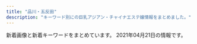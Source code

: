 ```yaml
---
title: "品川・五反田"
description: "キーワード別にの巨乳アジアン・チャイナエステ嬢情報をまとめました。"
---
```


新着画像と新着キーワードをまとめています。
2021年04月21日の情報です。

<DmmAffiliateIns />
<KeywordTable
  shops={
    [
    {
        "name": "\u3072\u307e\u308f\u308a",
        "url": "http://www.kenkou-house.info/",
        "station": "JR\u4e94\u53cd\u7530\u99c5\u6771\u53e3",
        "img_links": [
            "http://www.kenkou-house.info/img/s22.jpg",
            "http://www.kenkou-house.info/img/s13.jpg",
            "http://www.kenkou-house.info/img/bottmo-left.png",
            "http://www.kenkou-house.info/img/m4.png",
            "http://www.kenkou-house.info/img/body-.png",
            "http://www.kenkou-house.info/img/m7.png",
            "http://www.kenkou-house.info/img/Himawari_468_60.png",
            "http://www.kenkou-house.info/img/Himawari_160_45.png",
            "http://www.kenkou-house.info/img/s14.jpg",
            "http://www.kenkou-house.info/img/m5.png",
            "http://www.kenkou-house.info/img/s61.jpg",
            "http://www.kenkou-house.info/img/m2.png",
            "http://www.kenkou-house.info/img/s16.jpg",
            "http://www.kenkou-house.info/img/play.png",
            "http://www.kenkou-house.info/img/Himawari_88_31.png",
            "http://www.kenkou-house.info/img/s20.jpg",
            "http://www.kenkou-house.info/img/s12.jpg",
            "http://www.kenkou-house.info/img/door.png",
            "http://www.kenkou-house.info/img/s4.jpg",
            "http://www.kenkou-house.info/img/m3.png",
            "http://www.kenkou-house.info/img/s33.jpg",
            "http://www.kenkou-house.info/img/m1.png",
            "http://www.kenkou-house.info/img/s1.jpg",
            "http://www.kenkou-house.info/img/m6.png",
            "http://www.kenkou-house.info/img/s.png",
            "http://www.kenkou-house.info/img/Himawari_200_40.png",
            "http://www.kenkou-house.info/img/s21.jpg",
            "http://www.kenkou-house.info/img/s7.jpg",
            "http://www.kenkou-house.info/img/s91.jpg",
            "http://www.kenkou-house.info/img/m8.png",
            "http://www.kenkou-house.info/img/s11.jpg",
            "http://www.kenkou-house.info/img/s15.jpg",
            "http://www.kenkou-house.info/img/s17.jpg",
            "http://www.kenkou-house.info/img/head.png",
            "http://www.kenkou-house.info/img/bottmo-ritght.png"
        ],
        "keywords": {
            "C": 8
        }
    },
    {
        "station": "JR\u4e94\u53cd\u7530\u99c5\u897f\u53e3",
        "url": "http://hi-msg.com/tonpoh/",
        "keywords": {},
        "name": "\u30c8\u30f3\u30dd\u30fc",
        "img_links": [
            "http://hi-msg.com/tonpoh/images/tit-sys.png",
            "http://hi-msg.com/tonpoh/images/ll.png",
            "http://hi-msg.com/tonpoh/images/p-7-1.jpg",
            "http://hi-msg.com/tonpoh/images/s9.png",
            "http://hi-msg.com/tonpoh/images/p-14-1.jpg",
            "http://hi-msg.com/tonpoh/images/p-0.jpg",
            "http://hi-msg.com/tonpoh/images/l.png",
            "http://hi-msg.com/tonpoh/images/s1.png",
            "http://hi-msg.com/tonpoh/images/p-9.jpg",
            "http://hi-msg.com/tonpoh/images/p-4.jpg",
            "http://hi-msg.com/tonpoh/images/fla-3.png",
            "http://hi-msg.com/tonpoh/images/tit-staff.png",
            "http://hi-msg.com/tonpoh/images/p-11-1.jpg",
            "http://hi-msg.com/tonpoh/images/s5.png",
            "http://hi-msg.com/tonpoh/images/p-13-1.jpg",
            "http://hi-msg.com/tonpoh/images/p-5.jpg",
            "http://hi-msg.com/tonpoh/images/p-9-1.jpg",
            "http://hi-msg.com/tonpoh/images/p-6-1.jpg",
            "http://hi-msg.com/tonpoh/images/botton.png",
            "http://hi-msg.com/tonpoh/images/p-8.jpg",
            "http://hi-msg.com/tonpoh/images/fla-1.png",
            "http://hi-msg.com/tonpoh/images/p-10-1.jpg",
            "http://hi-msg.com/tonpoh/images/p-8-1.jpg",
            "http://hi-msg.com/tonpoh/images/p-1.jpg",
            "http://hi-msg.com/tonpoh/images/no.png",
            "http://hi-msg.com/tonpoh/images/s8.png",
            "http://hi-msg.com/tonpoh/images/p-14.jpg",
            "http://hi-msg.com/tonpoh/images/p-6.jpg",
            "http://hi-msg.com/tonpoh/images/p-11.jpg",
            "http://hi-msg.com/tonpoh/images/fla.png",
            "http://hi-msg.com/tonpoh/images/s6.png",
            "http://hi-msg.com/tonpoh/images/p-13.jpg",
            "http://hi-msg.com/tonpoh/images/p-12-1.jpg",
            "http://hi-msg.com/tonpoh/images/line.png",
            "http://hi-msg.com/tonpoh/images/p-12.jpg",
            "http://hi-msg.com/tonpoh/images/p-10.jpg",
            "http://hi-msg.com/tonpoh/images/p-2.jpg",
            "http://hi-msg.com/tonpoh/images/s4.jpg",
            "http://hi-msg.com/tonpoh/images/p-7.jpg"
        ]
    },
    {
        "name": "\u7652\u3057\u30cf\u30a6\u30b9",
        "img_links": [],
        "station": "JR\u4e94\u53cd\u7530\u99c5\u897f\u53e3",
        "keywords": {},
        "url": "https://i-house.aoaoeo.com/"
    },
    {
        "name": "\u6708\u306e\u548c",
        "img_links": [
            "https://tsukiwa.info/img/staff/ruru1.jpg",
            "https://tsukiwa.info/img/staff/no_image.jpg",
            "https://tsukiwa.info/img/staff/DB16BCF2-AF7E-404D-9FB5-9A45BE961351.jpeg",
            "https://tsukiwa.info/img/staff/75307587-4A46-4F15-A25F-82452D8FC90A.jpeg",
            "https://tsukiwa.info/img/top_map.jpg",
            "https://tsukiwa.info/img/staff_top/20201219_1.jpg",
            "https://tsukiwa.info/img/staff/909C372F-1613-4B7E-89C8-1A527D79FCC6.jpeg",
            "https://tsukiwa.info/img/bar_profile.png",
            "https://tsukiwa.info/img/staff/A8BAF789-BD2B-4E7F-AB8A-224A2961B605.jpeg",
            "https://tsukiwa.info/img/bar_staff.png",
            "https://tsukiwa.info/img/staff/25D27B66-E3AF-40C0-8FCC-46E9F266B409.jpeg",
            "https://tsukiwa.info/img/staff/yuri001.jpg",
            "https://tsukiwa.info/img/staff/mimi01.jpg",
            "https://tsukiwa.info/img/news1.png",
            "https://tsukiwa.info/img/staff/222BADE2-61AA-4B66-91BD-3D9941250C4D.jpeg",
            "https://www.a-side.com/ad/koko/include/banner/koko_200x40.png",
            "https://tsukiwa.info/img/pickupGirl.png",
            "https://tsukiwa.info/img/staff/yuna01.jpg",
            "https://tsukiwa.info/img/staff_top/20201219_2.jpg",
            "https://tsukiwa.info/img/staff/rumi02.jpg",
            "https://tsukiwa.info/img/event/camp03.jpg",
            "https://tsukiwa.info/img/staff/mimi20202.jpg",
            "https://tsukiwa.info/img/akusesu-top0.jpg",
            "https://tsukiwa.info/img/staff/rumi04.jpg",
            "https://tsukiwa.info/img/bar_gallery.png",
            "https://tsukiwa.info/img/news3.png",
            "https://tsukiwa.info/img/staff/aya2101.jpg",
            "https://tsukiwa.info/img/event/20210128.png",
            "https://tsukiwa.info/img/staff/koko3.jpg"
        ],
        "station": "JR\u4e94\u53cd\u7530\u99c5\u897f\u53e3",
        "keywords": {},
        "url": "https://tsukiwa.info/"
    },
    {
        "keywords": {
            "86": 2,
            "85": 2,
            "87": 4,
            "88": 2,
            "E": 8
        },
        "img_links": [
            "http://es-mirei.com/images/store/06.jpg",
            "http://es-mirei.com/images/returnStaffBtn.png",
            "http://es-mirei.com/staffPhoto/b20170728165256.jpg",
            "http://es-mirei.com/staffPhoto/b20180209180323.jpg",
            "http://es-mirei.com/staffPhoto/b20170911152129.jpg",
            "http://es-mirei.com/staffPhoto/b20170908125528.jpg",
            "http://es-mirei.com/staffPhoto/s20170911152114.jpg",
            "http://es-mirei.com/staffPhoto/b20180613122502.jpg",
            "http://es-mirei.com/images/s3Slider1Images/01.jpg",
            "http://es-mirei.com/staffPhoto/b20170728165536.jpg",
            "http://es-mirei.com/images/s3Slider1Images/02.jpg",
            "http://es-mirei.com/images/store/05.jpg",
            "http://es-mirei.com/staffPhoto/b20170911152114.jpg",
            "http://es-mirei.com/images/s3Slider1Images/03.jpg",
            "http://es-mirei.com/staffPhoto/s20180209180323.jpg",
            "http://es-mirei.com/images/store/01.jpg",
            "http://es-mirei.com/images/store/03.jpg",
            "http://es-mirei.com/images/store/04.jpg",
            "http://es-mirei.com/staffPhoto/s20180613122502.jpg",
            "http://es-mirei.com/staffPhoto/s20170908125528.jpg",
            "http://es-mirei.com/staffPhoto/s20170728165302.jpg",
            "http://es-mirei.com/staffPhoto/s20170728165536.jpg",
            "http://es-mirei.com/staffPhoto/b20170728165302.jpg",
            "http://es-mirei.com/images/store/02.jpg",
            "http://es-mirei.com/staffPhoto/s20170728165256.jpg",
            "http://es-mirei.com/images/noImg.jpg",
            "http://es-mirei.com/staffPhoto/s20170911152129.jpg"
        ],
        "station": "JR\u4e94\u53cd\u7530\u99c5\u897f\u53e3",
        "url": "http://es-mirei.com/",
        "name": "\u7f8e\u4f36"
    },
    {
        "keywords": {
            "E": 5,
            "86": 2,
            "90": 2,
            "G": 1,
            "84": 5,
            "87": 2,
            "88": 3,
            "C": 3,
            "D": 5
        },
        "img_links": [
            "http://www.relax-fuyou.info/img/st110.jpg",
            "http://www.relax-fuyou.info/i/img/st140.jpg",
            "http://www.relax-fuyou.info/img/sta20.jpg",
            "http://www.relax-fuyou.info/img/sta8.jpg",
            "http://www.relax-fuyou.info/img/st140.jpg",
            "http://www.relax-fuyou.info/i/img/st17.jpg",
            "http://www.relax-fuyou.info/i/img/st160.jpg",
            "http://www.relax-fuyou.info/img/st191.jpg",
            "http://www.relax-fuyou.info/img/r9.jpg",
            "http://www.relax-fuyou.info/img/st161.jpg",
            "http://www.relax-fuyou.info/img/st150.jpg",
            "http://www.relax-fuyou.info/img/sta18.jpg",
            "http://www.relax-fuyou.info/i/img/st42.jpg",
            "http://www.relax-fuyou.info/i/img/st11.jpg",
            "http://www.relax-fuyou.info/img/sta17.jpg",
            "http://www.relax-fuyou.info/img/st8.jpg",
            "http://www.relax-fuyou.info/i/img/st9.jpg",
            "http://www.relax-fuyou.info/img/st5.jpg",
            "http://www.relax-fuyou.info/img/st17.jpg",
            "http://www.relax-fuyou.info/img/sta19.jpg",
            "http://www.relax-fuyou.info/img/st10.jpg",
            "http://www.relax-fuyou.info/img/st41.jpg",
            "http://www.relax-fuyou.info/i/img/r2.jpg",
            "http://www.relax-fuyou.info/i/img/st191.jpg",
            "http://www.relax-fuyou.info/img/sta15.jpg",
            "http://www.relax-fuyou.info/i/img/st181.jpg",
            "http://www.relax-fuyou.info/img/st72.jpg",
            "http://www.relax-fuyou.info/img/st181.jpg",
            "http://www.relax-fuyou.info/img/st160.jpg",
            "http://www.relax-fuyou.info/img/st7.jpg",
            "http://www.relax-fuyou.info/i/img/st110.jpg",
            "http://www.relax-fuyou.info/img/st71.jpg",
            "http://www.relax-fuyou.info/i/img/r1.jpg",
            "http://www.relax-fuyou.info/img/sta16.jpg",
            "http://www.relax-fuyou.info/img/top.jpg",
            "http://www.relax-fuyou.info/i/img/r3.jpg",
            "http://www.relax-fuyou.info/i/img/st8.jpg",
            "http://www.relax-fuyou.info/i/img/st5.jpg",
            "http://www.relax-fuyou.info/img/st201.jpg",
            "http://www.relax-fuyou.info/i/img/st201.jpg",
            "http://www.relax-fuyou.info/i/img/st10.jpg",
            "http://www.relax-fuyou.info/i/img/sta20.jpg",
            "http://www.relax-fuyou.info/img/st42.jpg",
            "http://www.relax-fuyou.info/img/st171.jpg",
            "http://www.relax-fuyou.info/img/st141.jpg",
            "http://www.relax-fuyou.info/img/st11.jpg",
            "http://www.relax-fuyou.info/img/st1.jpg",
            "http://www.relax-fuyou.info/img/sta1.jpg",
            "http://www.relax-fuyou.info/img/sta5.jpg",
            "http://www.relax-fuyou.info/i/img/top.jpg"
        ],
        "url": "http://www.relax-fuyou.info/",
        "name": "\u8299\u84c9\uff5e\u30d5\u30e8\u30a6\uff5e",
        "station": "JR\u4e94\u53cd\u7530\u99c5\u6771\u53e3"
    },
    {
        "img_links": [
            "http://lacure.link/images/kol.jpg",
            "http://lacure.link/images/r3.jpg",
            "http://lacure.link/images/g3.jpg",
            "http://lacure.link/images/left3.png",
            "http://lacure.link/images/r1.jpg",
            "http://lacure.link/images/sayuri.jpg",
            "http://lacure.link/images/r5.jpg",
            "http://lacure.link/images/r4.jpg",
            "http://lacure.link/images/zi.png",
            "http://lacure.link/images/gb01.png",
            "http://lacure.link/images/r2.jpg",
            "http://lacure.link/images/g1.jpg",
            "http://lacure.link/images/g5.jpg",
            "http://lacure.link/images/asali.jpg",
            "http://lacure.link/images/face.png",
            "http://lacure.link/images/g6.jpg",
            "http://lacure.link/images/news.png",
            "http://lacure.link/images/kiki.jpg",
            "http://lacure.link/images/r6.jpg",
            "http://lacure.link/images/g0.jpg",
            "http://lacure.link/images/yuki.jpg",
            "http://lacure.link/images/s_staff.png",
            "http://lacure.link/images/s1.jpg",
            "http://lacure.link/images/g2.jpg",
            "http://lacure.link/images/top2.jpg"
        ],
        "name": "\u30e9\u30ad\u30e5\u30a2",
        "url": "http://lacure.link/",
        "station": "\u6238\u8d8a\u9280\u5ea7\u99c5",
        "keywords": {}
    },
    {
        "station": "JR\u4e94\u53cd\u7530\u99c5\u897f\u53e3",
        "img_links": [
            "http://www.relax-cs.com/ncss/nav/nav-004.jpg",
            "http://www.relax-cs.com/ncss/staff0401.jpg",
            "http://www.relax-cs.com/ncss/nav/nav-005.jpg",
            "http://www.relax-cs.com/ncss/tel.png",
            "http://www.relax-cs.com/ncss/top03.jpg",
            "http://www.relax-cs.com/ncss/nav/nav-001.jpg",
            "http://www.relax-cs.com/ncss/staff02.jpg",
            "http://www.relax-cs.com/ncss/nav/nav-002.jpg",
            "http://www.relax-cs.com/ncss/top02-left.jpg",
            "http://www.relax-cs.com/ncss/staff01.jpg",
            "http://www.relax-cs.com/ncss/nav/nav-003.jpg",
            "http://www.relax-cs.com/ncss/top001.jpg",
            "http://www.relax-cs.com/ncss/nav/nav-006.jpg"
        ],
        "name": "\u30ea\u30e9\u30af\u30bc\u30fc\u30b7\u30e7\u30f3\u862d",
        "url": "http://www.relax-cs.com/",
        "keywords": {}
    },
    {
        "name": "\u7d2b\u306e\u8776",
        "keywords": {},
        "img_links": [
            "http://p-fly.work/images/int2.png",
            "http://p-fly.work/img/yuki1.jpg",
            "http://p-fly.work/images/sys2.jpg",
            "http://p-fly.work/img/sara1.jpg",
            "http://p-fly.work/images/head.png",
            "http://p-fly.work/images/sys1.jpg",
            "http://p-fly.work/images/interior_t.png",
            "http://p-fly.work/images/b2.jpg",
            "http://p-fly.work/staff/yuyu.jpg",
            "http://p-fly.work/img/koko1.jpg",
            "http://p-fly.work/images/13.jpg",
            "http://p-fly.work/images/staff_t.png",
            "http://p-fly.work/images/ac1.jpg",
            "http://p-fly.work/images/b1.jpg",
            "http://p-fly.work/staff/yuki.jpg",
            "http://p-fly.work/images/mobile.jpg",
            "http://p-fly.work/images/news.jpg",
            "http://p-fly.work/images/14.jpg",
            "http://p-fly.work/images/b3.jpg",
            "http://p-fly.work/staff/sara.jpg",
            "http://p-fly.work/images/int1.jpg",
            "http://p-fly.work/staff/mai.jpg",
            "http://p-fly.work/images/10.jpg",
            "http://p-fly.work/img/mai1.jpg",
            "http://p-fly.work/images/12.jpg",
            "http://p-fly.work/images/7.jpg",
            "http://p-fly.work/img/maki1.jpg",
            "http://p-fly.work/images/tr.jpg",
            "http://p-fly.work/staff/maki.jpg",
            "http://p-fly.work/images/1.jpg",
            "http://p-fly.work/images/sys4.png",
            "http://p-fly.work/images/line.png",
            "http://p-fly.work/images/sys3.jpg",
            "http://p-fly.work/staff/koko.jpg",
            "http://p-fly.work/img/yuyu1.jpg"
        ],
        "station": "JR\u4e94\u53cd\u7530\u99c5\u897f\u53e3",
        "url": "http://p-fly.work/"
    },
    {
        "station": "JR\u4e94\u53cd\u7530\u99c5",
        "img_links": [
            "http://hanagoromo.work/sayaka.jpg",
            "http://hanagoromo.work/b2.jpg",
            "http://hanagoromo.work/nana2.jpg",
            "http://hanagoromo.work/b3.jpg",
            "http://hanagoromo.work/head.jpg",
            "http://hanagoromo.work/eri.jpg",
            "http://hanagoromo.work/yuyu.jpg",
            "http://hanagoromo.work/interior1.jpg",
            "http://hanagoromo.work/yumi1.jpg",
            "http://hanagoromo.work/tina2.jpg",
            "http://hanagoromo.work/sys.jpg",
            "http://hanagoromo.work/tina.jpg",
            "http://hanagoromo.work/2.jpg",
            "http://hanagoromo.work/rina2.jpeg",
            "http://hanagoromo.work/ai3.jpg",
            "http://hanagoromo.work/yuna1.jpg",
            "http://hanagoromo.work/hitomi1.jpg",
            "http://hanagoromo.work/hitomi2.jpg",
            "http://hanagoromo.work/nana.jpg",
            "http://hanagoromo.work/b1.jpg",
            "http://hanagoromo.work/yuna2.jpg",
            "http://hanagoromo.work/mens-esthe1.png",
            "http://hanagoromo.work/mio1.jpg",
            "http://hanagoromo.work/main_top.jpg",
            "http://hanagoromo.work/staff_t.jpg",
            "http://hanagoromo.work/nana1.jpg",
            "http://hanagoromo.work/hitomi.jpg",
            "http://hanagoromo.work/rie1.jpg",
            "http://hanagoromo.work/4.jpg",
            "http://hanagoromo.work/1.jpg",
            "http://hanagoromo.work/mio2.jpg",
            "http://hanagoromo.work/ai2.jpg",
            "http://hanagoromo.work/int2.jpg",
            "http://hanagoromo.work/rina1.jpeg",
            "http://hanagoromo.work/miyuki1.jpg",
            "http://hanagoromo.work/ta.png",
            "http://hanagoromo.work/s1.png",
            "http://hanagoromo.work/mio.jpg",
            "http://hanagoromo.work/miko.jpg",
            "http://hanagoromo.work/yuki.jpg",
            "http://hanagoromo.work/interior_t.jpg",
            "http://hanagoromo.work/yumi.jpg",
            "http://hanagoromo.work/112.jpg",
            "http://hanagoromo.work/3.jpg",
            "http://hanagoromo.work/miyuki.jpg",
            "http://hanagoromo.work/6.jpg"
        ],
        "name": "\u82b1\u8863",
        "url": "http://hanagoromo.work/",
        "keywords": {}
    },
    {
        "station": "JR\u54c1\u5ddd\u99c5\u9ad8\u8f2a\u53e3",
        "url": "http://www.kouroku-este.com/",
        "name": "\u5eb7\u7984",
        "img_links": [
            "http://www.kouroku-este.com/img/staff/ccc/ccc2.jpg",
            "http://www.kouroku-este.com/img/menu/info_r.jpg",
            "http://www.kouroku-este.com/img/staff/fff/s-fff2.jpg",
            "http://www.kouroku-este.com/img/staff/ccc/ccc1.jpg",
            "http://www.kouroku-este.com/img/staff/eee/s-eee1.jpg",
            "http://www.kouroku-este.com/img/system/service01.jpg",
            "http://www.kouroku-este.com/img/staff/eee/s-eee2.jpg",
            "http://www.kouroku-este.com/img/staff/aaa/aaa2.jpg",
            "http://www.kouroku-este.com/img/staff/bbb/bbb1.jpg",
            "http://www.kouroku-este.com/img/staff/fff/s-fff1.jpg",
            "http://www.kouroku-este.com/img/staff/ggg/ggg1.jpg",
            "http://www.kouroku-este.com/img/system/service02.jpg",
            "http://www.kouroku-este.com/img/top/listmark1.png",
            "http://www.kouroku-este.com/img/staff/aaa/aaa1.jpg"
        ],
        "keywords": {
            "C": 15
        }
    },
    {
        "img_links": [
            "http://gotanda.pepper.jp/m173.jpg",
            "http://gotanda.pepper.jp/m049.png",
            "http://gotanda.pepper.jp/gotanda001.jpg",
            "http://gotanda.pepper.jp/m02272.jpg",
            "http://gotanda.pepper.jp/20151109231038834554.jpg",
            "http://gotanda.pepper.jp/1-01.png",
            "http://gotanda.pepper.jp/m048.png"
        ],
        "keywords": {},
        "name": "\u4e94\u53cd\u7530\u30e1\u30c7\u30a3\u30ab\u30eb\u30a8\u30f3",
        "station": "JR\u4e94\u53cd\u7530\u99c5\u897f\u53e3",
        "url": "http://gotanda.pepper.jp/"
    },
    {
        "img_links": [],
        "url": "http://f-aroma.info/",
        "keywords": {},
        "name": "\u30d5\u30ed\u30fc\u30e9",
        "station": "JR\u54c1\u5ddd\u99c5\u9ad8\u8f2a\u53e3"
    },
    {
        "keywords": {
            "C": 13
        },
        "img_links": [
            "http://www.es-yuduki.com/css/staff02.jpg",
            "http://www.es-yuduki.com/css/staff00.jpg",
            "http://www.es-yuduki.com/css/nav/change-001.jpg",
            "http://www.es-yuduki.com/css/staff03-b.jpg",
            "http://www.es-yuduki.com/css/head.jpg",
            "http://www.es-yuduki.com/css/progress06.jpg",
            "http://www.es-yuduki.com/css/nav/nav-001.jpg",
            "http://www.es-yuduki.com/css/nav/change-005.jpg",
            "http://www.es-yuduki.com/css/progress04.jpg",
            "http://www.es-yuduki.com/css/progress01.jpg",
            "http://www.es-yuduki.com/css/nav/nav-0003.jpg",
            "http://www.es-yuduki.com/css/progress08.jpg",
            "http://www.es-yuduki.com/css/progress03.jpg",
            "http://www.es-yuduki.com/css/nav/nav-006.jpg",
            "http://www.es-yuduki.com/css/progress07.jpg",
            "http://www.es-yuduki.com/css/nav/change-004.jpg",
            "http://www.es-yuduki.com/css/staff03.jpg",
            "http://www.es-yuduki.com/css/nav/nav-004.jpg",
            "http://www.es-yuduki.com/css/nav/nav-005.jpg",
            "http://www.es-yuduki.com/css/nav/change-0003.jpg",
            "http://www.es-yuduki.com/css/staff02-b.jpg",
            "http://www.es-yuduki.com/css/staff01-b.jpg",
            "http://www.es-yuduki.com/css/nav/change-007.jpg",
            "http://www.es-yuduki.com/css/coupon003.jpg",
            "http://www.es-yuduki.com/css/nav/change-002.jpg",
            "http://www.es-yuduki.com/css/main-top05.png",
            "http://www.es-yuduki.com/css/nav/nav-007.jpg",
            "http://www.es-yuduki.com/css/progress05.jpg",
            "http://www.es-yuduki.com/css/staff01.jpg",
            "http://www.es-yuduki.com/css/progress02.jpg",
            "http://www.es-yuduki.com/css/nav/nav-002.jpg",
            "http://www.es-yuduki.com/css/kanban.jpg",
            "http://www.es-yuduki.com/css/nav/change-006.jpg"
        ],
        "station": "JR\u4e94\u53cd\u7530\u99c5\u897f\u53e3",
        "url": "http://www.es-yuduki.com/",
        "name": "\u30de\u30c3\u30b5\u30fc\u30b8\u306e\u5915\u6708"
    }
]
}
/>
<DmmAffiliateScript />
